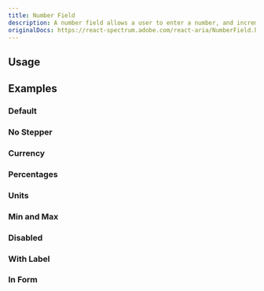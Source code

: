 ```yaml
---
title: Number Field
description: A number field allows a user to enter a number, and increment or decrement the value using stepper buttons.
originalDocs: https://react-spectrum.adobe.com/react-aria/NumberField.html
---
```


## Usage
<ComponentPreview name="NumberFieldDemo" />

## Examples

### Default
<ComponentPreview name="NumberFieldDemo" />

### No Stepper
<ComponentPreview name="NumberFieldWithoutStepper" />

### Currency
<ComponentPreview name="NumberFieldCurrency" />

### Percentages
<ComponentPreview name="NumberFieldPercentages" />

### Units
<ComponentPreview name="NumberFieldUnits" />

### Min and Max
<ComponentPreview name="NumberFieldMinMax" />

### Disabled
<ComponentPreview name="NumberFieldDisabled" />

### With Label
<ComponentPreview name="NumberFieldWithLabel" />

### In Form
<ComponentPreview name="NumberFieldForm" />
